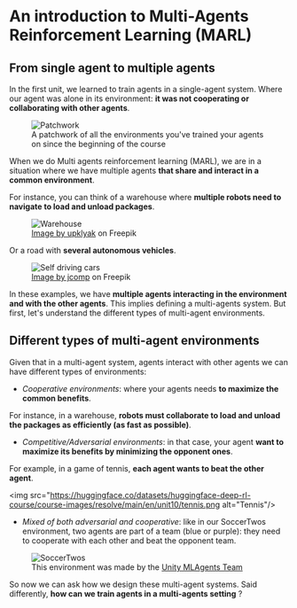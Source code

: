 # An introduction to Multi-Agents Reinforcement Learning (MARL)

## From single agent to multiple agents

In the first unit, we learned to train agents in a single-agent system. Where our agent was alone in its environment: **it was not cooperating or collaborating with other agents**.

<figure>
<img src="https://huggingface.co/datasets/huggingface-deep-rl-course/course-images/resolve/main/en/unit10/patchwork.jpg" alt="Patchwork"/>
<figcaption>
A patchwork of all the environments you've trained your agents on since the beginning of the course
</figcaption>
</figure>

When we do Multi agents reinforcement learning (MARL), we are in a situation where we have multiple agents **that share and interact in a common environment**.

For instance, you can think of a warehouse where **multiple robots need to navigate to load and unload packages**.

<figure>
<img src="https://huggingface.co/datasets/huggingface-deep-rl-course/course-images/resolve/main/en/unit10/warehouse.jpg" alt="Warehouse"/>
<figcaption> <a href="[https://www.freepik.com/free-vector/robots-warehouse-interior-automated-machines_32117680.htm#query=warehouse robot&position=17&from_view=keyword](https://www.freepik.com/free-vector/robots-warehouse-interior-automated-machines_32117680.htm#query=warehouse%20robot&position=17&from_view=keyword)">Image by upklyak</a> on Freepik </figcaption>
</figure>

Or a road with **several autonomous vehicles**.

<figure>
<img src="https://huggingface.co/datasets/huggingface-deep-rl-course/course-images/resolve/main/en/unit10/selfdrivingcar.jpg" alt="Self driving cars"/>
<figcaption>
<a href="[https://www.freepik.com/free-vector/autonomous-smart-car-automatic-wireless-sensor-driving-road-around-car-autonomous-smart-car-goes-scans-roads-observe-distance-automatic-braking-system_26413332.htm#query=self driving cars highway&position=34&from_view=search&track=ais](https://www.freepik.com/free-vector/autonomous-smart-car-automatic-wireless-sensor-driving-road-around-car-autonomous-smart-car-goes-scans-roads-observe-distance-automatic-braking-system_26413332.htm#query=self%20driving%20cars%20highway&position=34&from_view=search&track=ais)">Image by jcomp</a> on Freepik
</figcaption>
</figure>

In these examples, we have **multiple agents interacting in the environment and with the other agents**. This implies defining a multi-agents system. But first, let's understand the different types of multi-agent environments.

## Different types of multi-agent environments

Given that in a multi-agent system, agents interact with other agents we can have different types of environments:

- *Cooperative environments*: where your agents needs **to maximize the common benefits**.

For instance, in a warehouse, **robots must collaborate to load and unload the packages as efficiently (as fast as possible)**.

- *Competitive/Adversarial environments*: in that case, your agent **want to maximize its benefits by minimizing the opponent ones**.

For example, in a game of tennis, **each agent wants to beat the other agent**.

<img src="https://huggingface.co/datasets/huggingface-deep-rl-course/course-images/resolve/main/en/unit10/tennis.png alt="Tennis"/>

- *Mixed of both adversarial and cooperative*: like in our SoccerTwos environment, two agents are part of a team (blue or purple): they need to cooperate with each other and beat the opponent team.

<figure>
<img src="https://huggingface.co/datasets/huggingface-deep-rl-course/course-images/resolve/main/en/unit10/soccertwos.gif" alt="SoccerTwos"/>
<figcaption>This environment was made by the <a href="https://github.com/Unity-Technologies/ml-agents">Unity MLAgents Team</a></figcaption>
</figure>

So now we can ask how we design these multi-agent systems. Said differently, **how can we train agents in a multi-agents setting** ?
